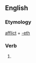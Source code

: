 ==English==

===Etymology===
[[afflict]] + [[-eth]]

===Verb===
{{infl|en|verb form}}

# {{archaic third-person singular of|afflict}}